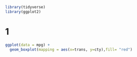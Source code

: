 ```r
library(tidyverse)
library(ggplot2)
```

# 1
```r
ggplot(data = mpg) +
  geom_boxplot(mapping = aes(x=trans, y=cty),fill= "red") 
```

